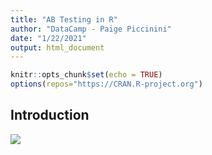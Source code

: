 ---
title: "AB Testing in R"
author: "DataCamp - Paige Piccinini"
date: "1/22/2021"
output: html_document
---

```{r setup, include=FALSE}
knitr::opts_chunk$set(echo = TRUE)
options(repos="https://CRAN.R-project.org")
```

## Introduction







![](_images/1688.png)





